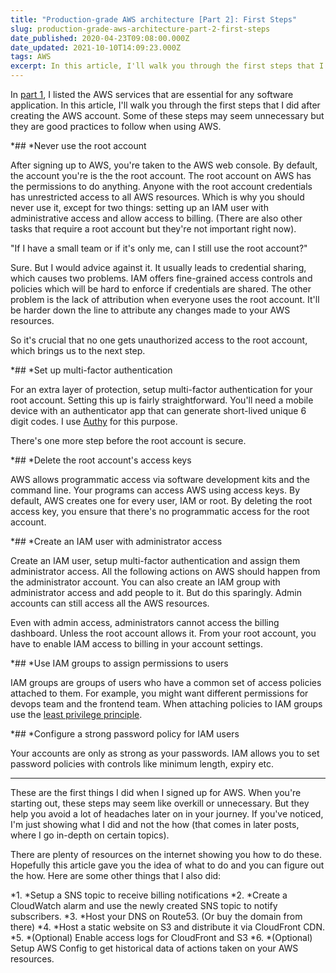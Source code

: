 ```yaml
---
title: "Production-grade AWS architecture [Part 2]: First Steps"
slug: production-grade-aws-architecture-part-2-first-steps
date_published: 2020-04-23T09:08:00.000Z
date_updated: 2021-10-10T14:09:23.000Z
tags: AWS
excerpt: In this article, I'll walk you through the first steps that I did after creating the AWS account. Some of these steps may seem unnecessary but they are good practices to follow when using AWS.
---
```


In [part 1](*https://ilango.xyz/production-grade-aws-setup-for-startups-part-1-services/*), I listed the AWS services that are essential for any software application. In this article, I'll walk you through the first steps that I did after creating the AWS account. Some of these steps may seem unnecessary but they are good practices to follow when using AWS.

*## *Never use the root account

After signing up to AWS, you're taken to the AWS web console. By default, the account you're is the the root account. The root account on AWS has the permissions to do anything. Anyone with the root account credentials has unrestricted access to all AWS resources. Which is why you should never use it, except for two things: setting up an IAM user with administrative access and allow access to billing. (There are also other tasks that require a root account but they're not important right now).

"If I have a small team or if it's only me, can I still use the root account?"

Sure. But I would advice against it. It usually leads to credential sharing, which causes two problems. IAM offers fine-grained access controls and policies which will be hard to enforce if credentials are shared. The other problem is the lack of attribution when everyone uses the root account. It'll be harder down the line to attribute any changes made to your AWS resources.

So it's crucial that no one gets unauthorized access to the root account, which brings us to the next step.

*## *Set up multi-factor authentication

For an extra layer of protection, setup multi-factor authentication for your root account. Setting this up is fairly straightforward. You'll need a mobile device with an authenticator app that can generate short-lived unique 6 digit codes. I use [Authy](*https://authy.com/*) for this purpose.

There's one more step before the root account is secure.

*## *Delete the root account's access keys

AWS allows programmatic access via software development kits and the command line. Your programs can access AWS using access keys. By default, AWS creates one for every user, IAM or root. By deleting the root access key, you ensure that there's no programmatic access for the root account.

*## *Create an IAM user with administrator access

Create an IAM user, setup multi-factor authentication and assign them administrator access. All the following actions on AWS should happen from the administrator account. You can also create an IAM group with administrator access and add people to it. But do this sparingly. Admin accounts can still access all the AWS resources.

Even with admin access, administrators cannot access the billing dashboard. Unless the root account allows it. From your root account, you have to enable IAM access to billing in your account settings.

*## *Use IAM groups to assign permissions to users

IAM groups are groups of users who have a common set of access policies attached to them. For example, you might want different permissions for devops team and the frontend team. When attaching policies to IAM groups use the [least privilege principle](*https://en.wikipedia.org/wiki/Principle_of_least_privilege*).

*## *Configure a strong password policy for IAM users

Your accounts are only as strong as your passwords. IAM allows you to set password policies with controls like minimum length, expiry etc.

---

These are the first things I did when I signed up for AWS. When you're starting out, these steps may seem like overkill or unnecessary. But they help you avoid a lot of headaches later on in your journey. If you've noticed, I'm just showing what I did and not the how (that comes in later posts, where I go in-depth on certain topics).

There are plenty of resources on the internet showing you how to do these. Hopefully this article gave you the idea of what to do and you can figure out the how. Here are some other things that I also did:

*1. *Setup a SNS topic to receive billing notifications
*2. *Create a CloudWatch alarm and use the newly created SNS topic to notify subscribers.
*3. *Host your DNS on Route53. (Or buy the domain from there)
*4. *Host a static website on S3 and distribute it via CloudFront CDN.
*5. *(Optional) Enable access logs for CloudFront and S3
*6. *(Optional) Setup AWS Config to get historical data of actions taken on your AWS resources.
